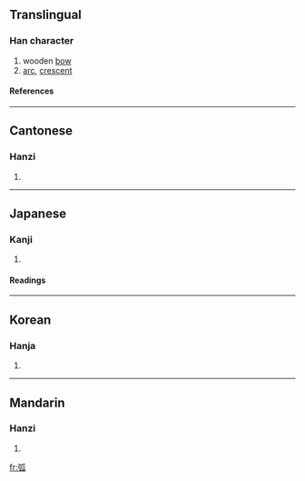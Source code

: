==Translingual==
===Han character===
{{Han char|rn=57|rad=弓|as=05|sn=8|four=1223<sub>0</sub>|canj=弓竹女人 (NHVO)}}
# wooden [[bow]]
# [[arc]], [[crescent]]
====References====
{{Han ref|kx=0357.340|dkj=09757|dj=0674.160|hdz=20993.030|uh=5F27|ud=24359|bh=A9B7|bd=43447}}
----
==Cantonese==
===Hanzi===
{{yue-hanzi|jyut=|y=wu4}}
# {{defn|Cantonese}}
----
==Japanese==
===Kanji===
{{ja-kanji|grade=|rs=弓05}}
# {{defn|Japanese}} 
====Readings====
{{ja-readings|on=[[こ]] (ko)|kun=[[きゅみ]] (kyumi)}}
----
==Korean==
===Hanja===
{{ko-hanja|hangeul=[[호]]|eumhun=|rv=ho|mr=ho|y=ho}}
# {{defn|Korean}}
----
==Mandarin==
===Hanzi===
{{cmn-hanzi|pin=[[hú]] (hu2)|wg=hu<sup>2</sup>}}
# {{defn|Mandarin}}

[[fr:弧]]